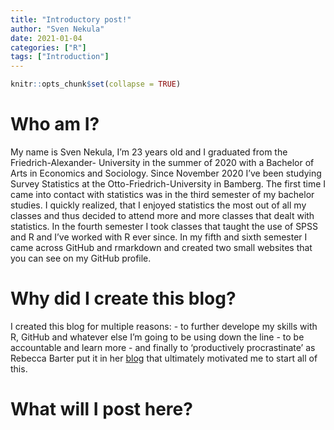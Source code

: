 ```yaml
---
title: "Introductory post!"
author: "Sven Nekula"
date: 2021-01-04
categories: ["R"]
tags: ["Introduction"]
---
```


```r
knitr::opts_chunk$set(collapse = TRUE)
```

# Who am I?

My name is Sven Nekula, I'm 23 years old and I graduated from the Friedrich-Alexander-
University in the summer of 2020 with a Bachelor of Arts in Economics and Sociology.
Since November 2020 I've been studying Survey Statistics at the Otto-Friedrich-University in Bamberg. 
The first time I came into contact with statistics was in the third semester of my
bachelor studies. I quickly realized, that I enjoyed statistics the most out of all
my classes and thus decided to attend more and more classes that dealt with statistics.
In the fourth semester I took classes that taught the use of SPSS and R and I've worked 
with R ever since. In my fifth and sixth semester I came across GitHub and rmarkdown
and created two small websites that you can see on my GitHub profile. 

# Why did I create this blog?

I created this blog for multiple reasons:
-  to further develope my skills with R, GitHub and whatever else I'm going to be using
down the line
-  to be accountable and learn more
-  and finally to 'productively procrastinate' as Rebecca Barter put it in her [blog](http://www.rebeccabarter.com/blog/2020-02-03_blogger/)
that ultimately motivated me to start all of this. 

# What will I post here?